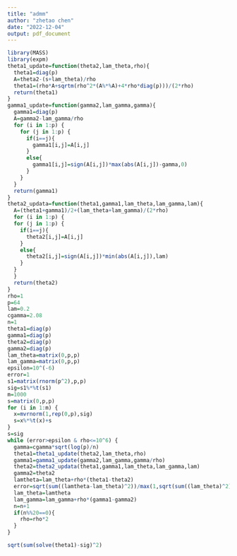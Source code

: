 ---
title: "admm"
author: "zhetao chen"
date: "2022-12-04"
output: pdf_document
---

```{r}
library(MASS)
library(expm)
theta1_update=function(theta2,lam_theta,rho){
  theta1=diag(p)
  A=theta2-(s+lam_theta)/rho
  theta1=(rho*A+sqrtm(rho^2*(A%*%A)+4*rho*diag(p)))/(2*rho)
  return(theta1)
}
gamma1_update=function(gamma2,lam_gamma,gamma){
  gamma1=diag(p)
  A=gamma2-lam_gamma/rho
  for (i in 1:p) {
    for (j in 1:p) {
      if(i==j){
        gamma1[i,j]=A[i,j]
      }
      else{
        gamma1[i,j]=sign(A[i,j])*max(abs(A[i,j])-gamma,0)
      }
    }
  }
  return(gamma1)
}
theta2_updata=function(theta1,gamma1,lam_theta,lam_gamma,lam){
  A=(theta1+gamma1)/2+(lam_theta+lam_gamma)/(2*rho)
  for (i in 1:p) {
  for (j in 1:p) {
    if(i==j){
      theta2[i,j]=A[i,j]
    }
    else{
      theta2[i,j]=sign(A[i,j])*min(abs(A[i,j]),lam)
    }
  }
  }
  return(theta2)
}
rho=1
p=64
lam=0.2
cgamma=2.08
n=1
theta1=diag(p)
gamma1=diag(p)
theta2=diag(p)
gamma2=diag(p)
lam_theta=matrix(0,p,p)
lam_gamma=matrix(0,p,p)
epsilon=10^(-6)
error=1
s1=matrix(rnorm(p^2),p,p)
sig=s1%*%t(s1)
m=1000
s=matrix(0,p,p)
for (i in 1:m) {
  x=mvrnorm(1,rep(0,p),sig)
  s=x%*%t(x)+s
}
s=sig
while (error>epsilon & rho<=10^6) {
  gamma=cgamma*sqrt(log(p)/n)
  theta1=theta1_update(theta2,lam_theta,rho)
  gamma1=gamma1_update(gamma2,lam_gamma,gamma/rho)
  theta2=theta2_updata(theta1,gamma1,lam_theta,lam_gamma,lam)
  gamma2=theta2
  lamtheta=lam_theta+rho*(theta1-theta2)
  error=sqrt(sum((lamtheta-lam_theta)^2))/max(1,sqrt(sum((lam_theta)^2)))
  lam_theta=lamtheta
  lam_gamma=lam_gamma+rho*(gamma1-gamma2)
  n=n+1
  if(n%%20==0){
    rho=rho*2
  }
}

sqrt(sum(solve(theta1)-sig)^2)








```